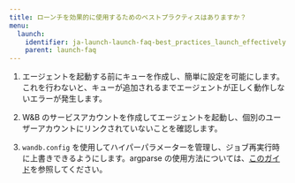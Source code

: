 ```yaml
---
title: ローンチを効果的に使用するためのベストプラクティスはありますか？
menu:
  launch:
    identifier: ja-launch-launch-faq-best_practices_launch_effectively
    parent: launch-faq
---
```


1. エージェントを起動する前にキューを作成し、簡単に設定を可能にします。これを行わないと、キューが追加されるまでエージェントが正しく動作しないエラーが発生します。

2. W&B のサービスアカウントを作成してエージェントを起動し、個別のユーザーアカウントにリンクされていないことを確認します。

3. `wandb.config` を使用してハイパーパラメーターを管理し、ジョブ再実行時に上書きできるようにします。argparse の使用方法については、[このガイド](/ja/guides/models/track/config/#set-the-configuration-with-argparse)を参照してください。